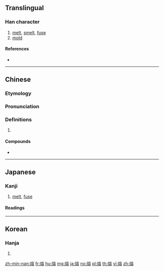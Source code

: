 {{also|鎔}}
==Translingual==

===Han character===
{{Han char|rn=86|rad=火|as=10|sn=14|four=93868|canj=FJCR|ids=⿰火容}}

# [[melt]], [[smelt]], [[fuse]]
# [[mold]]

====References====
* {{Han ref|kx=0680.101|dkj=19319|dj=1091.120|hdz=32225.050|uh=7194|ud=29076|bh=BAB2|bd=47794}}

----

==Chinese==
{{zh-forms}}

===Etymology===
{{rfe|zh|What relation is there between [[融]], [[鎔]], [[熔]], and [[溶]]?}}

===Pronunciation===
{{zh-pron
|m=róng
|c=jung4
|h=pfs=yùng
|md=
|mn=iûⁿ/iông
|mn_note=iûⁿ - vernacular; iông - literary
|w=
|mc=
|oc=y
|cat=
}}

===Definitions===
{{zh-hanzi}}

# {{rfdef|lang=zh}}

====Compounds====
* {{zh-l|熔岩}}

----

==Japanese==

===Kanji===
{{ja-kanji|grade=|rs=火10}}

# [[melt]], [[fuse]]

====Readings====
{{ja-readings
|goon=[[ゆう]] (yū)
|kanon=[[よう]] (yō)
|kun=[[いがた]] (igata), [[とかす]] ([[熔かす]], tokasu), [[とける]] ([[熔ける]], tokeru)
}}

----

==Korean==

===Hanja===
{{ko-hanja|hangeul=용|eumhun=|rv=yong|mr=yong|y=yong}}

# {{defn|lang=ko|sort=火10}}

[[zh-min-nan:熔]]
[[fr:熔]]
[[hu:熔]]
[[mg:熔]]
[[ja:熔]]
[[no:熔]]
[[pl:熔]]
[[th:熔]]
[[vi:熔]]
[[zh:熔]]